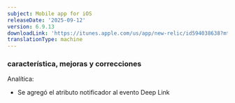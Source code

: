 ```yaml
---
subject: Mobile app for iOS
releaseDate: '2025-09-12'
version: 6.9.13
downloadLink: 'https://itunes.apple.com/us/app/new-relic/id594038638?mt=8'
translationType: machine
---
```


### característica, mejoras y correcciones

Analítica:

* Se agregó el atributo notificador al evento Deep Link